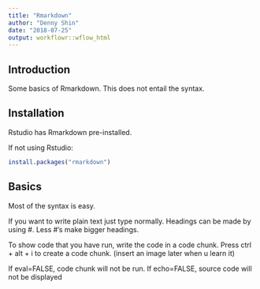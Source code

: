---
title: "Rmarkdown"
author: "Denny Shin"
date: "2018-07-25"
output: workflowr::wflow_html
---

## Introduction

Some basics of Rmarkdown. This does not entail the syntax.


## Installation

Rstudio has Rmarkdown pre-installed.

If not using Rstudio:

```{r eval=FALSE}
install.packages("rmarkdown")
```


## Basics

Most of the syntax is easy.  

If you want to write plain text just type normally.
Headings can be made by using \#. Less \#'s make bigger headings.

To show code that you have run, write the code in a code chunk.
Press ctrl + alt + i to create a code chunk.
(insert an image later when u learn it)

If eval=FALSE, code chunk will not be run.
If echo=FALSE, source code will not be displayed


